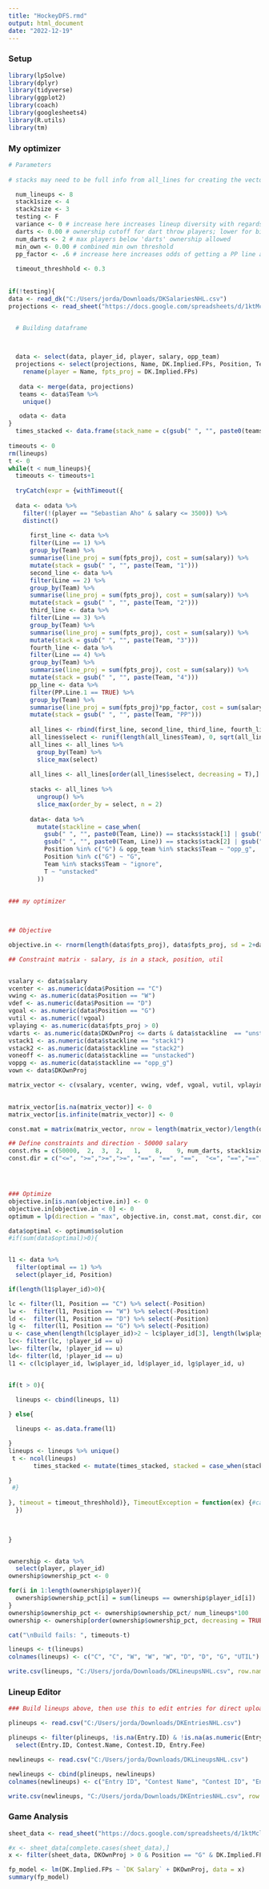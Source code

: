 ```yaml
---
title: "HockeyDFS.rmd"
output: html_document
date: "2022-12-19"
---
```



### Setup
```r
library(lpSolve)
library(dplyr)
library(tidyverse)
library(ggplot2)
library(coach)
library(googlesheets4)
library(R.utils)
library(tm)


```



### My optimizer
```r
# Parameters
 
# stacks may need to be full info from all_lines for creating the vectors

  num_lineups <- 8
  stack1size <- 4
  stack2size <- 3
  testing <- F
  variance <- 0 # increase here increases lineup diversity with regards to stack selection
  darts <- 0.00 # ownership cutoff for dart throw players; lower for big slates
  num_darts <- 2 # max players below 'darts' ownership allowed
  min_own <- 0.00 # combined min own threshold
  pp_factor <- .6 # increase here increases odds of getting a PP line as a stack; likely better for larger slates
  
  timeout_threshhold <- 0.3
  
  
if(!testing){
data <- read_dk("C:/Users/jorda/Downloads/DKSalariesNHL.csv")
projections <- read_sheet("https://docs.google.com/spreadsheets/d/1ktMclwMSxcjW3WIHOdMhnNpzWcmO6gPqKdtLaAHN2nQ/edit#gid=1735928548")


  # Building dataframe


  
  data <- select(data, player_id, player, salary, opp_team)
  projections <- select(projections, Name, DK.Implied.FPs, Position, Team, Line, PP.Line.1, DKOwnProj) %>%
    rename(player = Name, fpts_proj = DK.Implied.FPs) 
  
   data <- merge(data, projections)
   teams <- data$Team %>%
    unique()

   odata <- data
}
  times_stacked <- data.frame(stack_name = c(gsub(" ", "", paste0(teams, "1")), gsub(" ", "", paste0(teams, "2")), gsub(" ", "", paste0(teams, "3")), gsub(" ", "", paste0(teams, "4")), gsub(" ", "", paste0(teams, "PP"))), stacked = 0)
  
timeouts <- 0
rm(lineups)
t <- 0
while(t < num_lineups){
  timeouts <- timeouts+1
  
  tryCatch(expr = {withTimeout({
  
  data <- odata %>%
    filter(!(player == "Sebastian Aho" & salary <= 3500)) %>%
    distinct()
    
      first_line <- data %>%
      filter(Line == 1) %>%
      group_by(Team) %>%
      summarise(line_proj = sum(fpts_proj), cost = sum(salary)) %>%
      mutate(stack = gsub(" ", "", paste(Team, "1")))
      second_line <- data %>%
      filter(Line == 2) %>%
      group_by(Team) %>%
      summarise(line_proj = sum(fpts_proj), cost = sum(salary)) %>%
      mutate(stack = gsub(" ", "", paste(Team, "2")))
      third_line <- data %>%
      filter(Line == 3) %>%
      group_by(Team) %>%
      summarise(line_proj = sum(fpts_proj), cost = sum(salary)) %>%
      mutate(stack = gsub(" ", "", paste(Team, "3")))
      fourth_line <- data %>%
      filter(Line == 4) %>%
      group_by(Team) %>%
      summarise(line_proj = sum(fpts_proj), cost = sum(salary)) %>%
      mutate(stack = gsub(" ", "", paste(Team, "4")))
      pp_line <- data %>%
      filter(PP.Line.1 == TRUE) %>%
      group_by(Team) %>%
      summarise(line_proj = sum(fpts_proj)*pp_factor, cost = sum(salary)) %>%
      mutate(stack = gsub(" ", "", paste(Team, "PP")))
      
      all_lines <- rbind(first_line, second_line, third_line, fourth_line, pp_line)
      all_lines$select <- runif(length(all_lines$Team), 0, sqrt(all_lines$line_proj)+variance)
      all_lines <- all_lines %>%
        group_by(Team) %>%
        slice_max(select)
      
      all_lines <- all_lines[order(all_lines$select, decreasing = T),]
      
      stacks <- all_lines %>%
        ungroup() %>%
        slice_max(order_by = select, n = 2)
    
      data<- data %>%
        mutate(stackline = case_when(
          gsub(" ", "", paste0(Team, Line)) == stacks$stack[1] | gsub(" ", "", paste0(Team, "PP")) == stacks$stack[1]~ "stack1",
          gsub(" ", "", paste0(Team, Line)) == stacks$stack[2] | gsub(" ", "", paste0(Team, "PP")) == stacks$stack[2] ~ "stack2",
          Position %in% c("G") & opp_team %in% stacks$Team ~ "opp_g",
          Position %in% c("G") ~ "G",
          Team %in% stacks$Team ~ "ignore",
          T ~ "unstacked"
        ))
    
  
### my optimizer


  
## Objective

objective.in <- rnorm(length(data$fpts_proj), data$fpts_proj, sd = 2+data$fpts_proj/4)

## Constraint matrix - salary, is in a stack, position, util


vsalary <- data$salary
vcenter <- as.numeric(data$Position == "C")
vwing <- as.numeric(data$Position == "W")
vdef <- as.numeric(data$Position == "D")
vgoal <- as.numeric(data$Position == "G")
vutil <- as.numeric(!vgoal)
vplaying <- as.numeric(data$fpts_proj > 0)
vdarts <- as.numeric(data$DKOwnProj <= darts & data$stackline  == "unstacked" & !data$Position == "G")
vstack1 <- as.numeric(data$stackline == "stack1")
vstack2 <- as.numeric(data$stackline == "stack2")
voneoff <- as.numeric(data$stackline == "unstacked")
voppg <- as.numeric(data$stackline == "opp_g")
vown <- data$DKOwnProj

matrix_vector <- c(vsalary, vcenter, vwing, vdef, vgoal, vutil, vplaying,  vdarts, vstack1,vstack2,  voneoff, voppg, vown)

  
matrix_vector[is.na(matrix_vector)] <- 0
matrix_vector[is.infinite(matrix_vector)] <- 0

const.mat = matrix(matrix_vector, nrow = length(matrix_vector)/length(data$salary), byrow = TRUE)

## Define constraints and direction - 50000 salary
const.rhs = c(50000,  2,  3,  2,   1,    8,    9, num_darts, stack1size, stack2size, 1, 0, min_own)
const.dir = c("<=", ">=",">=",">=", "==", "==", "==",  "<=", "==","==", ">=", "==", ">=")




### Optimize
objective.in[is.nan(objective.in)] <- 0
objective.in[objective.in < 0] <- 0
optimum = lp(direction = "max", objective.in, const.mat, const.dir, const.rhs, all.bin = TRUE)

data$optimal <- optimum$solution
#if(sum(data$optimal)>0){


l1 <- data %>%
  filter(optimal == 1) %>% 
  select(player_id, Position)

if(length(l1$player_id)>0){

lc <- filter(l1, Position == "C") %>% select(-Position)
lw <-  filter(l1, Position == "W") %>% select(-Position)
ld <-  filter(l1, Position == "D") %>% select(-Position)
lg <-  filter(l1, Position == "G") %>% select(-Position)
u <- case_when(length(lc$player_id)>2 ~ lc$player_id[3], length(lw$player_id)>3 ~ lw$player_id[4], length(ld$player_id)>2 ~ ld$player_id[3])
lc<- filter(lc, !player_id == u)
lw<- filter(lw, !player_id == u)
ld<- filter(ld, !player_id == u)
l1 <- c(lc$player_id, lw$player_id, ld$player_id, lg$player_id, u)


if(t > 0){
 
  lineups <- cbind(lineups, l1)

} else{

  lineups <- as.data.frame(l1)

}
lineups <- lineups %>% unique()
 t <- ncol(lineups)
       times_stacked <- mutate(times_stacked, stacked = case_when(stack_name %in% stacks$stack ~ stacked + 1, T ~ stacked))

}
 #}
    
}, timeout = timeout_threshhold)}, TimeoutException = function(ex) {#cat("\nTimeout. Lineups built so far: ", n-1, "/", num_lineups," \n")
  })
  

    
}


ownership <- data %>%
  select(player, player_id)
ownership$ownership_pct <- 0

for(i in 1:length(ownership$player)){
  ownership$ownership_pct[i] = sum(lineups == ownership$player_id[i])
}
ownership$ownership_pct <- ownership$ownership_pct/ num_lineups*100
ownership <- ownership[order(ownership$ownership_pct, decreasing = TRUE),]

cat("\nBuild fails: ", timeouts-t)

lineups <- t(lineups)
colnames(lineups) <- c("C", "C", "W", "W", "W", "D", "D", "G", "UTIL")

write.csv(lineups, "C:/Users/jorda/Downloads/DKLineupsNHL.csv", row.names = FALSE)
```


### Lineup Editor
```r

### Build lineups above, then use this to edit entries for direct upload

plineups <- read.csv("C:/Users/jorda/Downloads/DKEntriesNHL.csv")

plineups <- filter(plineups, !is.na(Entry.ID) & !is.na(as.numeric(Entry.ID))) %>%
  select(Entry.ID, Contest.Name, Contest.ID, Entry.Fee)

newlineups <- read.csv("C:/Users/jorda/Downloads/DKLineupsNHL.csv")

newlineups <- cbind(plineups, newlineups)
colnames(newlineups) <- c("Entry ID", "Contest Name", "Contest ID", "Entry Fee", "C", "C", "W", "W", "W", "D", "D", "G", "UTIL")

write.csv(newlineups, "C:/Users/jorda/Downloads/DKEntriesNHL.csv", row.names = FALSE)

```


### Game Analysis
```r

sheet_data <- read_sheet("https://docs.google.com/spreadsheets/d/1ktMclwMSxcjW3WIHOdMhnNpzWcmO6gPqKdtLaAHN2nQ/edit#gid=1735928548")

#x <- sheet_data[complete.cases(sheet_data),]
x <- filter(sheet_data, DKOwnProj > 0 & Position == "G" & DK.Implied.FPs > 0 & DK.Implied.FPs != 10)

fp_model <- lm(DK.Implied.FPs ~ `DK Salary` + DKOwnProj, data = x)
summary(fp_model)
```

